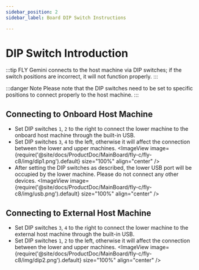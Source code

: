 ```yaml
---
sidebar_position: 2
sidebar_label: Board DIP Switch Instructions

---
```




# DIP Switch Introduction

:::tip
FLY Gemini connects to the host machine via DIP switches; if the switch positions are incorrect, it will not function properly.
:::

:::danger Note
Please note that the DIP switches need to be set to specific positions to connect properly to the host machine.
:::

## Connecting to Onboard Host Machine

- Set DIP switches `1`, `2` to the right to connect the lower machine to the onboard host machine through the built-in USB.
- Set DIP switches `3`, `4` to the left, otherwise it will affect the connection between the lower and upper machines.
    <ImageView image={require('@site/docs/ProductDoc/MainBoard/fly-c/fly-c8/img/dip1.png').default} size="100%" align="center" />
- After setting the DIP switches as described, the lower USB port will be occupied by the lower machine. Please do not connect any other devices.
    <ImageView image={require('@site/docs/ProductDoc/MainBoard/fly-c/fly-c8/img/usb.png').default} size="100%" align="center" />


## Connecting to External Host Machine

- Set DIP switches `3`, `4` to the right to connect the lower machine to the external host machine through the built-in USB.
- Set DIP switches `1`, `2` to the left, otherwise it will affect the connection between the lower and upper machines.
    <ImageView image={require('@site/docs/ProductDoc/MainBoard/fly-c/fly-c8/img/dip2.png').default} size="100%" align="center" />